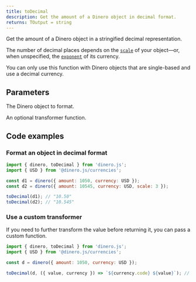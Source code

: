 ```yaml
---
title: toDecimal
description: Get the amount of a Dinero object in decimal format.
returns: TOutput = string
---
```


Get the amount of a Dinero object in a stringified decimal representation.

The number of decimal places depends on the [`scale`](/docs/core-concepts/scale) of your object—or, when unspecified, the [`exponent`](/docs/core-concepts/currency#currency-exponent) of its currency.

<Alert type="info">

You can only use this function with Dinero objects that are single-based and use a decimal currency.

</Alert>

## Parameters

<Parameters>

<Parameter name="dineroObject" type="Dinero<TAmount>" required={true}>

The Dinero object to format.

</Parameter>

<Parameter name="transformer" type="Transformer<TAmount, TOutput>" required={false}>

An optional transformer function.

</Parameter>

</Parameters>

## Code examples

### Format an object in decimal format

```js
import { dinero, toDecimal } from 'dinero.js';
import { USD } from '@dinero.js/currencies';

const d1 = dinero({ amount: 1050, currency: USD });
const d2 = dinero({ amount: 10545, currency: USD, scale: 3 });

toDecimal(d1); // "10.50"
toDecimal(d2); // "10.545"
```

### Use a custom transformer

If you need to further transform the value before returning it, you can pass a custom function.

```js
import { dinero, toDecimal } from 'dinero.js';
import { USD } from '@dinero.js/currencies';

const d = dinero({ amount: 1050, currency: USD });

toDecimal(d, ({ value, currency }) => `${currency.code} ${value}`); // "USD 10.50"
```
